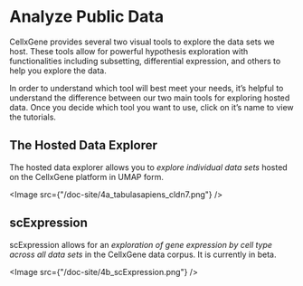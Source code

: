 # Analyze Public Data

CellxGene provides several two visual tools to explore the data sets we host. These tools allow for powerful hypothesis exploration with functionalities including subsetting, differential expression, and others to help you explore the data.

In order to understand which tool will best meet your needs, it’s helpful to understand the difference between our two main tools for exploring hosted data. Once you decide which tool you want to use, click on it’s name to view the tutorials.

## The Hosted Data Explorer

The hosted data explorer allows you to _explore individual data sets_ hosted on the CellxGene platform in UMAP form.

<Image src={"/doc-site/4a_tabulasapiens_cldn7.png"} />

## <NextLink href="/docs/04__Analyze%20Public%20Data/4_2__scExpression%20Documentation/4_2_1__Get%20Started">scExpression</NextLink>

scExpression allows for an _exploration of gene expression by cell type across all
data sets_ in the CellxGene data corpus. It is currently in beta.

<Image src={"/doc-site/4b_scExpression.png"} />
